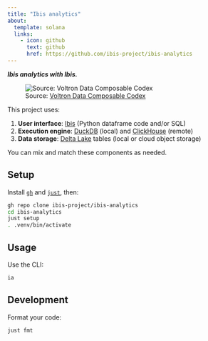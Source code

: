 ```yaml
---
title: "Ibis analytics"
about:
  template: solana
  links:
    - icon: github
      text: github
      href: https://github.com/ibis-project/ibis-analytics
---
```


***Ibis analytics with Ibis.***

![Source: [Voltron Data Composable Codex](https://voltrondata.com/codex)](img/layers.png)

This project uses:

1. **User interface**: [Ibis](https://github.com/ibis-project/ibis) (Python dataframe code and/or SQL)
2. **Execution engine**: [DuckDB](https://github.com/duckdb/duckdb) (local) and [ClickHouse](https://github.com/clickhouse/clickhouse) (remote)
3. **Data storage**: [Delta Lake](https://github.com/delta-io/delta) tables (local or cloud object storage)

You can mix and match these components as needed.

## Setup

Install [`gh`](https://github.com/cli/cli) and [`just`](https://github.com/casey/just), then:

```bash
gh repo clone ibis-project/ibis-analytics
cd ibis-analytics
just setup
. .venv/bin/activate
```

## Usage

Use the CLI:

```bash
ia
```

## Development

Format your code:

```bash
just fmt
```

